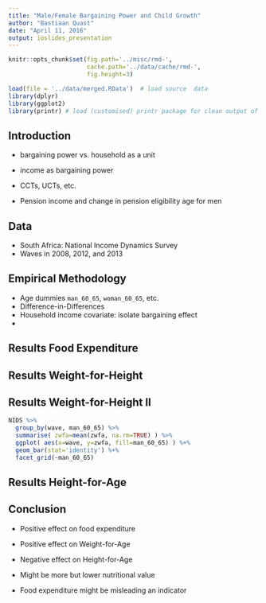 ```yaml
---
title: "Male/Female Bargaining Power and Child Growth"
author: "Bastiaan Quast"
date: "April 11, 2016"
output: ioslides_presentation
---
```


```r
knitr::opts_chunk$set(fig.path='../misc/rmd-',
                      cache.path='../data/cache/rmd-',
                      fig.height=3)

load(file = '../data/merged.RData')  # load source  data
library(dplyr)
library(ggplot2)
library(printr) # load (customised) printr package for clean output of lm()

```

## Introduction

* bargaining power vs. household as a unit
* income as bargaining power
* CCTs, UCTs, etc.

* Pension income and change in pension eligibility age for men


## Data

* South Africa: National Income Dynamics Survey
* Waves in 2008, 2012, and 2013


## Empirical Methodology

* Age dummies `man_60_65`, `woman_60_65`, etc.
* Difference-in-Differences
* Household income covariate: isolate bargaining effect
* 

## Results Food Expenditure


## Results Weight-for-Height

## Results Weight-for-Height II

```r
NIDS %>%
  group_by(wave, man_60_65) %>%
  summarise( zwfa=mean(zwfa, na.rm=TRUE) ) %>%
  ggplot( aes(x=wave, y=zwfa, fill=man_60_65) ) %+%
  geom_bar(stat='identity') %+% 
  facet_grid(~man_60_65)
```

## Results Height-for-Age

## Conclusion

* Positive effect on food expenditure
* Positive effect on Weight-for-Age
* Negative effect on Height-for-Age

* Might be more but lower nutritional value

* Food expenditure might be misleading an indicator
